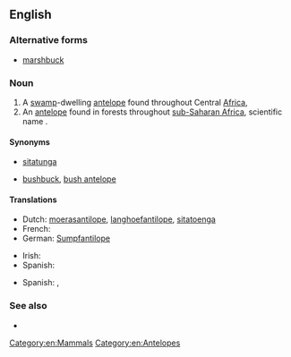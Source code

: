 ==English==

===Alternative forms===
* [[marshbuck]]

===Noun===
{{en-noun|head=[[marsh]] [[buck]]}}

# A [[swamp]]-dwelling [[antelope]] found throughout Central [[Africa]], {{taxlink|Tragelaphus spekii|species}}
# An [[antelope]] found in forests throughout [[sub-Saharan Africa]], scientific name {{taxlink|Tragelaphus scriptus|species}}.

====Synonyms====
* {{sense|Tragelaphus spekii}} [[sitatunga]]
* {{sense|Tragelaphus scriptus}} [[bushbuck]], [[bush antelope]]

====Translations====
{{trans-top|''Tragelaphus spekii''}}
* Dutch: [[moerasantilope]], [[langhoefantilope]], [[sitatoenga]] 
* French: {{t+|fr|sitatunga}}
* German: [[Sumpfantilope]]
{{trans-mid}}
* Irish: {{t-|ga|siteatunga|m}}
* Spanish: {{t-|es|sitatunga|m}}
{{trans-bottom}}
{{trans-top|''Tragelaphus scriptus''}}
* Spanish: {{t-|es|antílope jeroglífico|m}}, {{t-|es|bosbok|m}}
{{trans-mid}}
{{trans-bottom}}

===See also===
* {{pedialite}}

[[Category:en:Mammals]]
[[Category:en:Antelopes]]